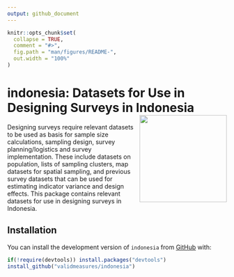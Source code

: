 ```yaml
---
output: github_document
---
```


<!-- README.md is generated from README.Rmd. Please edit that file -->

```r
knitr::opts_chunk$set(
  collapse = TRUE,
  comment = "#>",
  fig.path = "man/figures/README-",
  out.width = "100%"
)
```
# indonesia: Datasets for Use in Designing Surveys in Indonesia <img src="man/figures/indonesia.png" width="200px" align="right" />

Designing surveys require relevant datasets to be used as basis for sample size calculations, sampling design, survey planning/logistics and survey implementation. These include datasets on population, lists of sampling clusters, map datasets for spatial sampling, and previous survey datasets that can be used for estimating indicator variance and design effects. This package contains relevant datasets for use in designing surveys in Indonesia.

## Installation

You can install the development version of `indonesia` from [GitHub](https://github.com/validmeasures/indonesia) with:

``` r
if(!require(devtools)) install.packages("devtools")
install_github("validmeasures/indonesia")
```

